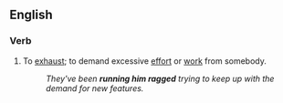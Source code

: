 ==English==

===Verb===
{{head|en|verb|head=[[run]] someone [[ragged]]}}

# {{context|idiomatic|lang=en}} To [[exhaust]]; to demand excessive [[effort]] or [[work]] from somebody.
#: ''They've been '''running him ragged''' trying to keep up with the demand for new features.''